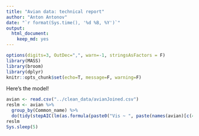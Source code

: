 ---
title: "Avian data: technical report"
author: "Anton Antonov"
date: "`r format(Sys.time(), '%d %B, %Y')`"
output: 
  html_document: 
    keep_md: yes
---

```{r setup, include=FALSE, message=FALSE}
options(digits=3, OutDec=",", warn=-1, stringsAsFactors = F)
library(MASS)
library(broom)
library(dplyr)
knitr::opts_chunk$set(echo=T, message=F, warning=F)
```

Here's the model!

``` {r, cache=TRUE}
avian <- read.csv("../clean_data/avianJoined.csv")
reslm <- avian %>%
  group_by(Common_name) %>%
  do(tidy(stepAIC(lm(as.formula(paste0("Vis ~ ", paste(names(avian)[c(4:17)], collapse = " + "))), data=.), trace = F)))
reslm
Sys.sleep(5)
```
